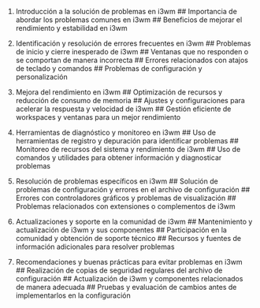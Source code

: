 
1. Introducción a la solución de problemas en i3wm
## Importancia de abordar los problemas comunes en i3wm
## Beneficios de mejorar el rendimiento y estabilidad en i3wm

2. Identificación y resolución de errores frecuentes en i3wm
## Problemas de inicio y cierre inesperado de i3wm
## Ventanas que no responden o se comportan de manera incorrecta
## Errores relacionados con atajos de teclado y comandos
## Problemas de configuración y personalización

3. Mejora del rendimiento en i3wm
## Optimización de recursos y reducción de consumo de memoria
## Ajustes y configuraciones para acelerar la respuesta y velocidad de i3wm
## Gestión eficiente de workspaces y ventanas para un mejor rendimiento

4. Herramientas de diagnóstico y monitoreo en i3wm
## Uso de herramientas de registro y depuración para identificar problemas
## Monitoreo de recursos del sistema y rendimiento de i3wm
## Uso de comandos y utilidades para obtener información y diagnosticar problemas

5. Resolución de problemas específicos en i3wm
## Solución de problemas de configuración y errores en el archivo de configuración
## Errores con controladores gráficos y problemas de visualización
## Problemas relacionados con extensiones o complementos de i3wm

6. Actualizaciones y soporte en la comunidad de i3wm
## Mantenimiento y actualización de i3wm y sus componentes
## Participación en la comunidad y obtención de soporte técnico
## Recursos y fuentes de información adicionales para resolver problemas

7. Recomendaciones y buenas prácticas para evitar problemas en i3wm
## Realización de copias de seguridad regulares del archivo de configuración
## Actualización de i3wm y componentes relacionados de manera adecuada
## Pruebas y evaluación de cambios antes de implementarlos en la configuración
